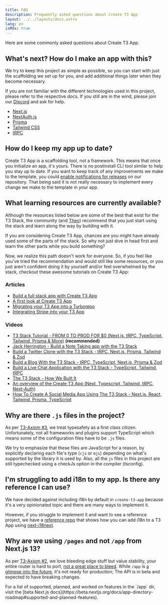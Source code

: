 ```yaml
---
title: FAQ
description: Frequently asked questions about Create T3 App
layout: ../../layouts/docs.astro
lang: en
isMdx: true
---
```



Here are some commonly asked questions about Create T3 App.

## What's next? How do I make an app with this?

We try to keep this project as simple as possible, so you can start with just the scaffolding we set up for you, and add additional things later when they become necessary.

If you are not familiar with the different technologies used in this project, please refer to the respective docs. If you still are in the wind, please join our [Discord](https://t3.gg/discord) and ask for help.

- [Next.js](https://nextjs.org/)
- [NextAuth.js](https://next-auth.js.org)
- [Prisma](https://prisma.io)
- [Tailwind CSS](https://tailwindcss.com)
- [tRPC](https://trpc.io)

## How do I keep my app up to date?

Create T3 App is a scaffolding tool, not a framework. This means that once you initialize an app, it's yours. There is no postinstall CLI tool similar to help you stay up to date. If you want to keep track of any improvements we make to the template, you could [enable notifications for releases](https://docs.github.com/en/account-and-profile/managing-subscriptions-and-notifications-on-github/setting-up-notifications/configuring-notifications#configuring-your-watch-settings-for-an-individual-repository) on our repository. That being said it is not really necessary to implement every change we make to the template in your app.

## What learning resources are currently available?

Although the resources listed below are some of the best that exist for the T3 Stack, the community (and [Theo](https://youtu.be/rzwaaWH0ksk?t=1436)) recommend that you just start using the stack and learn along the way by building with it.

If you are considering Create T3 App, chances are you might have already used some of the parts of the stack. So why not just dive in head first and learn the other parts while you build something?

Now, we realize this path doesn't work for everyone. So, if you feel like you've tried the recommendation and would still like some resources, or you just aren't confident doing it by yourself and/or feel overwhelmed by the stack, checkout these awesome tutorials on Create T3 App:

### Articles

- [Build a full stack app with Create T3 App](https://www.nexxel.dev/blog/ct3a-guestbook)
- [A first look at Create T3 App](https://dev.to/ajcwebdev/a-first-look-at-create-t3-app-1i8f)
- [Migrating your T3 App into a Turborepo](https://www.jumr.dev/blog/t3-turbo)
- [Integrating Stripe into your T3 App](https://blog.nickramkissoon.com/posts/integrate-stripe-t3)

### Videos

- [T3 Stack Tutorial - FROM 0 TO PROD FOR $0 (Next.js, tRPC, TypeScript, Tailwind, Prisma & More)](https://www.youtube.com/watch?v=YkOSUVzOAA4) **(recommended)**
- [Jack Herrington - Build a Note Taking app with the T3 Stack](https://www.youtube.com/watch?v=J1gzN1SAhyM)
- [Build a Twitter Clone with the T3 Stack - tRPC, Next.js, Prisma, Tailwind & Zod](https://www.youtube.com/watch?v=nzJsYJPCc80)
- [Build a Blog With the T3 Stack - tRPC, TypeScript, Next.js, Prisma & Zod](https://www.youtube.com/watch?v=syEWlxVFUrY)
- [Build a Live Chat Application with the T3 Stack - TypeScript, Tailwind, tRPC](https://www.youtube.com/watch?v=dXRRY37MPuk)
- [The T3 Stack - How We Built It](https://www.youtube.com/watch?v=H-FXwnEjSsI)
- [An overview of the Create T3 App (Next, Typescript, Tailwind, tRPC, Next-Auth)](https://www.youtube.com/watch?v=VJH8dsPtbeU)
- [How To Create A Social Media App Using The T3 Stack - Next.js, React, Tailwind, Prisma, TypeScript](https://www.youtube.com/watch?v=jqVm5_G1ZEE)

## Why are there `.js` files in the project?

As per [T3-Axiom #3](/en/introduction#typesafety-isnt-optional), we treat typesafety as a first class citizen. Unfortunately, not all frameworks and plugins support TypeScript which means some of the configuration files have to be `.js` files.

We try to emphasize that these files are JavaScript for a reason, by explicitly declaring each file's type (`cjs` or `mjs`) depending on what's supported by the library it is used by. Also, all the `js` files in this project are still typechecked using a checkJs option in the compiler (tsconfig).

## I'm struggling to add i18n to my app. Is there any reference I can use?

We have decided against including i18n by default in `create-t3-app` because it's a very opinionated topic and there are many ways to implement it.

However, if you struggle to implement it and want to see a reference project, we have a [reference repo](https://github.com/juliusmarminge/t3-i18n) that shows how you can add i18n to a T3 App using [next-i18next](https://github.com/i18next/next-i18next).

## Why are we using `/pages` and not `/app` from Next.js 13?

As per [T3-Axiom #2](/en/introduction#bleed-responsibly), we love bleeding edge stuff but value stability, your entire router is hard to port, [not a great place to bleed](https://youtu.be/mnwUbtieOuI?t=1662). While `/app` is [a glimpse into the future](https://youtu.be/rnsC-12PVlM?t=818), it's not ready for production; The API is in beta and expected to have breaking changes.

<Callout type="info">
  For a list of supported, planned, and worked on features in the `/app` dir,
  visit the [beta Next.js
  docs](https://beta.nextjs.org/docs/app-directory-roadmap#supported-and-planned-features).
</Callout>
